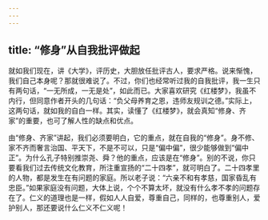 ```yaml
---
---
---
```

title: “修身”从自我批评做起
---




就如我们现在，讲《大学》，评历史，大胆放任批评古人，要求严格。说来惭愧，我们自己本身呢？那就很难说了。不过，你们也经常听过我的自我批评，我一生只有两句话，“一无所成，一无是处”，如此而已。大家喜欢研究《红楼梦》，我虽不内行，但同意作者开头的几句话：“负父母养育之恩，违师友规训之德。”实际上，这两句话，就如我的自白一样。其实，读懂了《红楼梦》，就会真知“修身、齐家”的重要，也可了解人性的缺点和优点。

由“修身、齐家”讲起，我们必须要明白，它的重点，就在自我的“修身”。身不修、家不齐而奢言治国、平天下，不是不可以，只是“偏中偏”，很少能够做到“偏中正”。为什么孔子特别推崇尧、舜？他的重点，应该是在“修身”。别的不说，你只要看我们过去传统文化教育，所注重宣扬的“二十四孝”，就可明白了。二十四孝里的人物，都是发生在有问题的家庭。所以老子说：“六亲不和有孝慈，国家昏乱有忠臣。”如果家庭没有问题，大体上说，个个不算太坏，就没有什么孝不孝的问题存在了。仁义的道理也是一样，假如人人自爱，尊重自己，同样的，也尊重别人，爱护别人，那还要说什么仁义不仁义呢！